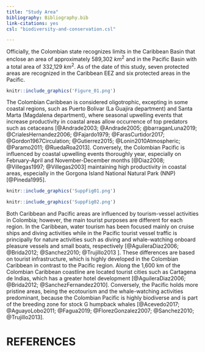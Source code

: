 ```yaml
---
title: "Study Area"
bibliography: Bibliography.bib
link-citations: yes
csl: "biodiversity-and-conservation.csl"

---
```


Officially, the Colombian state recognizes limits in the Caribbean Basin that enclose an area of approximately 589,302 $km^2$ and in the Pacific Basin with a total area of 332,129 $km^2$. As of the date of this study, seven protected areas are recognized in the Caribbean EEZ and six protected areas in the Pacific.

```r
knitr::include_graphics('Figure_01.png')
```

The Colombian Caribbean is considered oligotrophic, excepting in some coastal regions, such as Puerto Bolivar (La Guajira department) and Santa Marta (Magdalena department), where seasonal upwelling events that increase productivity in coastal areas allow occurrence of top predators such as cetaceans [@Andrade2003; @Andrade2005; @barraganLuna2019; @CrialesHernandez2006; @Fajardo1979; @FarasCurtidor2017; @Gordon1967Circulation; @Gutierrez2015; @Lonin2010Atmospheric; @Paramo2011; @RuedaRoa2013]. Conversely, the Colombian Pacific is influenced by coastal upwelling events thoroughly year, especially on February-April and November-December months [@Diaz2008; @Villegas1997; @Villegas2003] maintaining high productivity in coastal areas, especially in the Gorgona Island National Natural Park (NNP) [@Pineda1995].


```r
knitr::include_graphics('SuppFig01.png')
```



```r
knitr::include_graphics('SuppFig02.png')
```


Both Caribbean and Pacific areas are influenced by tourism-vessel activities in Colombia; however, the main tourist purposes are different for each region. In the Caribbean, water tourism has been focused mainly on cruise ships and diving activities while in the Pacific tourist vessel traffic is principally for nature activities such as diving and whale-watching onboard pleasure vessels and small boats, respectively [@AguileraDiaz2006; @Brida2012; @Sanchez2010; @Trujillo2013 ]. These differences are based on tourist infrastructure, which is highly developed in the Colombian Caribbean in contrast to the Pacific region. Along the 1,600 km of the Colombian Caribbean coastline are located tourist cities such as Cartagena de Indias, which has a greater hotel development [@AguileraDiaz2006; @Brida2012; @SanchezFernandez2010]. Conversely, the Pacific holds more pristine areas, being the ecotourism and the whale-watching activities predominant, because the Colombian Pacific is highly biodiverse and is part of the breeding zone for stock G humpback whales [@Acevedo2017; @AguayoLobo2011; @Fagua2019; @FlorezGonzalez2007; @Sanchez2010; @Trujillo2013].

# REFERENCES

::: {#refs}
:::

\pagebreak